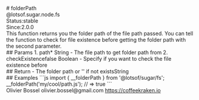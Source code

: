 <div class="docmap-mdx">
# folderPath
<div class="_namespace">@lotsof.sugar.node.fs</div>
<div class="_metas">
<div class="_status"><span class="_status-label">Status:</span><span class="_status-value -stable">stable</span></div>
<div class="_since"><span class="_since-label">Since:</span><span class="_since-value">2.0.0</span></div>
</div>
<div class="_description">
This function returns you the folder path of the file path passed.
You can tell the function to check for file existence before getting
the folder path with the second parameter.
</div>
<div class="_params">
## Params
1. <span class="_name">path<span class="_required">*</span></span><span class="_default"></span> <span class="_type">String</span>
   - The file path to get folder path from
2. <span class="_name">checkExistence</span><span class="_default">false</span> <span class="_type">Boolean</span>
   - Specify if you want to check the file existence before
</div>
<div class="_return">
## Return
- <span class="_description">The folder path or '' if not exists</span><span class="_default"></span><span class="_type">String</span>
</div>
<div class="_examples">
## Examples
```js
import { __folderPath } from '@lotsof/sugar/fs';
__folderPath('my/cool/path.js'); // => true
```
</div>
<div class="_author">
<span class="_name">Olivier Bossel</span>
<span class="_email">olivier.bossel@gmail.com</span>
<a href="https://coffeekraken.io" target="_blank" class="_url">https://coffeekraken.io</a>
</div>
</div>